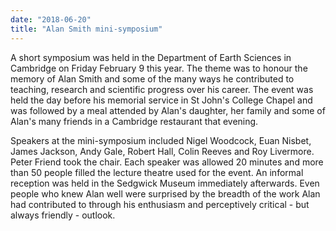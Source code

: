 ```yaml
---
date: "2018-06-20"
title: "Alan Smith mini-symposium"
---
```


A short symposium was held in the Department of Earth Sciences in Cambridge on
Friday February  9 this year. The theme was to honour the memory of Alan Smith
and some of the many ways he  contributed to teaching, research and scientific
progress over his career. The event was held the  day before his memorial
service in St John's College Chapel and was followed by a meal attended  by
Alan's daughter, her family and some of Alan's many friends in a Cambridge
restaurant that  evening. 

Speakers at the mini-symposium included Nigel Woodcock, Euan Nisbet, James
Jackson, Andy  Gale, Robert Hall, Colin Reeves and Roy Livermore. Peter Friend
took the chair. Each speaker was  allowed 20 minutes and more than 50 people
filled the lecture theatre used for the event. An  informal reception was held
in the Sedgwick Museum immediately afterwards. Even people who  knew Alan well
were surprised by the breadth of the work Alan had contributed to through his
enthusiasm and perceptively critical - but always friendly - outlook. 

<PublishDate />
